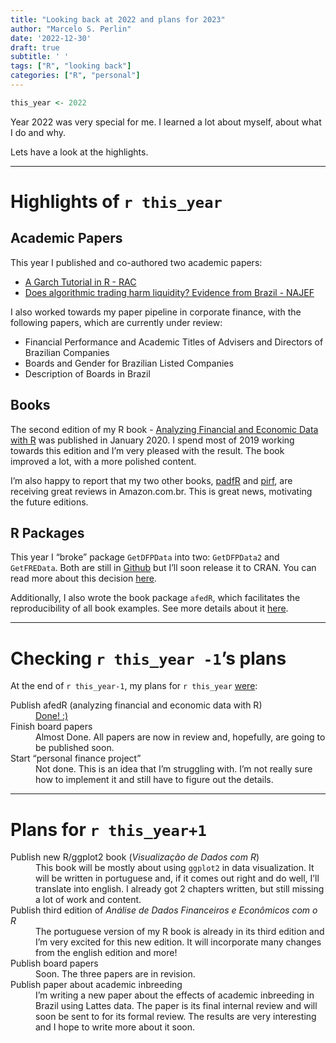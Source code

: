 ```yaml
---
title: "Looking back at 2022 and plans for 2023"
author: "Marcelo S. Perlin"
date: '2022-12-30'
draft: true
subtitle: ' '
tags: ["R", "looking back"]
categories: ["R", "personal"]
---
```


```r
this_year <- 2022
```


Year 2022 was very special for me. I learned a lot about myself, about what I do and why.

Lets have  a look at the highlights.

---

# Highlights of `r this_year`

## Academic Papers

This year I published and co-authored two academic papers:

- [A Garch Tutorial in R - RAC](https://rac.anpad.org.br/index.php/rac/article/view/1420)
- [Does algorithmic trading harm liquidity? Evidence from Brazil - NAJEF](https://linkinghub.elsevier.com/retrieve/pii/S1062940820301406)

I also worked towards my paper pipeline in corporate finance, with the following papers, which are currently under review:

- Financial Performance and Academic Titles of Advisers and Directors of Brazilian Companies
- Boards and Gender for Brazilian Listed Companies
- Description of Boards in Brazil


## Books

The second edition of my R book - [Analyzing Financial and Economic Data with R](https://www.msperlin.com/publication/2020_book-afedr-en/) was published in January 2020. I spend most of 2019 working towards this edition and I'm very pleased with the result. The book improved a lot, with a more polished content. 

I'm also happy to report that my two other books, [padfR](https://www.amazon.com.br/dp/B07DN4M357) and [pirf](https://www.amazon.com.br/dp/B07RR9K9PV), are receiving great reviews in Amazon.com.br. This is great news, motivating the future editions.


## R Packages

This year I "broke" package `GetDFPData` into two: `GetDFPData2` and `GetFREData`. Both are still in [Github](https://github.com/msperlin) but I'll soon release it to CRAN. You can read more about this decision [here](https://www.msperlin.com/post/2020-07-18-new_packages-getfredata-getdfpdata2/).

Additionally, I also wrote the book package `afedR`, which facilitates the reproducibility of all book examples. See more details about it [here](https://www.msperlin.com/post/2020-02-25-afedr-ed2-slides-available/).


---

# Checking `r this_year -1`'s plans

At the end of `r this_year-1`, my plans for `r this_year` [were](https://www.msperlin.com/post/2019-12-15-looking-back-2019/):

Publish afedR (analyzing financial and economic data with R)
: [Done! :)](https://www.msperlin.com/post/2020-01-15-afedr-ed2-announcement/)

Finish board papers
: Almost Done. All papers are now in review and, hopefully, are going to be published soon. 

Start "personal finance project"
: Not done. This is an idea that I'm struggling with. I'm not really sure how to implement it and still have to figure out the details. 

---

# Plans for `r this_year+1`

Publish new R/ggplot2 book (_Visualização de Dados com R_)
: This book will be mostly about using `ggplot2` in data visualization. It will be written in portuguese and, if it comes out right and do well, I'll translate into english. I already got 2 chapters written, but still missing a lot of work and content.

Publish third edition of _Análise de Dados Financeiros e Econômicos com o R_
: The portuguese version of my R book is already in its third edition and I'm very excited for this new edition. It will incorporate many changes from the english edition and more!

Publish board papers
: Soon. The three papers are in revision.

Publish paper about academic inbreeding
: I'm writing a new paper about the effects of academic inbreeding in Brazil using Lattes data.  The paper is its final internal review and will soon be sent to for its formal review. The results are very interesting and I hope to write more about it soon.


